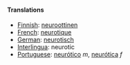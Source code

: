====Translations====
*[[Finnish]]: [[neuroottinen]]
*[[French]]: [[neurotique]]
*[[German]]: [[neurotisch]]
*[[Interlingua]]: neurotic
*[[Portuguese]]: [[neurótico]] ''m'', [[neurótica]] ''f''